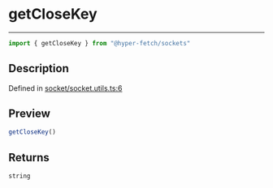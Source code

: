 

# getCloseKey

<div class="api-docs__separator" data-reactroot="">

---

</div><div class="api-docs__import" data-reactroot="">

```ts
import { getCloseKey } from "@hyper-fetch/sockets"
```

</div><div class="api-docs__section">

## Description

</div><div class="api-docs__description"><span class="api-docs__do-not-parse">



</span></div><p class="api-docs__definition">

Defined in [socket/socket.utils.ts:6](https://github.com/BetterTyped/hyper-fetch/blob/aff5c35a/packages/sockets/src/socket/socket.utils.ts#L6)

</p><div class="api-docs__section">

## Preview

</div><div class="api-docs__preview fn">

```ts
getCloseKey()
```

</div><div class="api-docs__section">

## Returns

</div><div class="api-docs__returns">

```ts
string
```

</div>